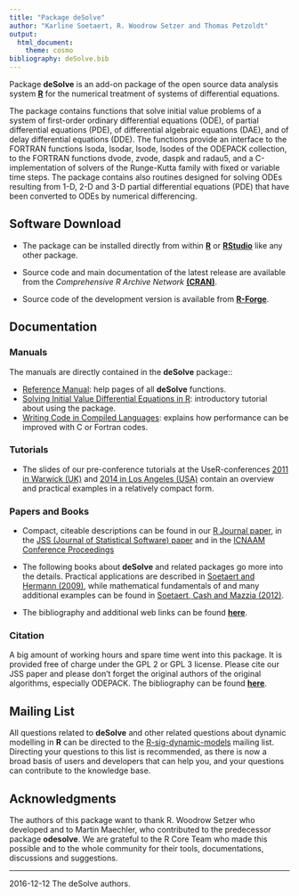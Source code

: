 ---
title: "Package deSolve"
author: "Karline Soetaert, R. Woodrow Setzer and Thomas Petzoldt"
output: 
  html_document:
    theme: cosmo
bibliography: deSolve.bib
---

Package **deSolve** is an add-on package of the open source data analysis system 
<a href="http://www.r-project.org" target="_top">**R**</a> for the numerical treatment of systems of differential equations.

The package contains functions that solve initial value problems of a system of first-order ordinary differential equations (ODE), of partial differential equations (PDE), of differential algebraic equations (DAE), and of delay differential equations (DDE). The functions provide an interface to the FORTRAN functions lsoda, lsodar, lsode, lsodes of the ODEPACK collection, to the FORTRAN functions dvode, zvode, daspk and radau5, and a C-implementation of solvers of the Runge-Kutta family with fixed or variable time steps. The package contains also routines designed for solving ODEs resulting from 1-D, 2-D and 3-D partial differential equations (PDE) that have been converted to ODEs by numerical differencing. 

## Software Download

* The package can be installed directly from within <a href="http://www.r-project.org" target="_top">**R**</a>  or <a href="http://www.rstudio.com" target="_top">**RStudio**</a>  like any other package. 

* Source code and main documentation of the latest release are available from the *Comprehensive R Archive Network* 
<a href="http://cran.r-project.org/web/packages/deSolve" target="_top">**(CRAN)**</a>. 

* Source code of the development version is available from <a href="http://r-forge.r-project.org/projects/desolve/" target="_top">**R-Forge**</a>.

## Documentation

### Manuals

The manuals are directly contained in the **deSolve** package::

* [Reference Manual](http://cran.r-project.org/web/packages/deSolve/deSolve.pdf): help pages of all **deSolve** functions.
* [Solving Initial Value Differential Equations in R](http://cran.r-project.org/web/packages/deSolve/vignettes/deSolve.pdf): introductory tutorial about using the package.
* [Writing Code in Compiled Languages](http://cran.r-project.org/web/packages/deSolve/vignettes/compiledCode.pdf): explains how performance can be improved with C or Fortran codes.

### Tutorials

* The slides of our pre-conference tutorials at the UseR-conferences [2011 in Warwick (UK)](slides/tutorial.pdf) and [2014 in Los Angeles (USA)](user2014/tutorial.pdf) contain an overview and practical examples in a relatively compact form.


### Papers and Books

* Compact, citeable descriptions can be found in our 
<a href="http://journal.r-project.org/archive/2010-2/RJournal_2010-2_Soetaert~et~al.pdf" target="_top">R Journal paper</a>, 
in the 
<a href="http://www.jstatsoft.org/v33/i09" target="_top">JSS (Journal of Statistical Software) paper</a> and in the 
<a href="http://dx.doi.org/10.1063/1.3498463" target="_top">ICNAAM Conference Proceedings</a>

* The following books about **deSolve** and related packages go more into the details. 
Practical applications are described in <a href="http://www.springer.com/cn/book/9781402086236" target="_top">Soetaert and Hermann (2009)</a>, 
while mathematical fundamentals of and many additional examples can be found in 
<a href="http://www.springer.com/cn/book/9783642280696" target="_top">Soetaert, Cash and Mazzia (2012)</a>.

* The bibliography and additional web links can be found [**here**](bibliography.html).


### Citation

A big amount of working hours and spare time went into this package. It is provided free of charge under the GPL 2 or GPL 3 license. Please cite our JSS paper and please don't forget the original authors of the original algorithms, especially ODEPACK. The bibliography can be found [**here**](bibliography.html).


## Mailing List

All questions related to **deSolve** and other related questions about dynamic modelling in **R** can be directed to the
[R-sig-dynamic-models](https://stat.ethz.ch/mailman/listinfo/r-sig-dynamic-models) mailing list. Directing your questions to this list is recommended, as there is now a broad basis of users and developers that can help you, and your questions can contribute to the knowledge base.


## Acknowledgments

The authors of this package want to thank R. Woodrow Setzer who developed and to Martin Maechler, who contributed
to the predecessor package **odesolve**. We are grateful to the R Core Team who made this possible and to the whole
community for their tools, documentations, discussions and suggestions.

----

2016-12-12 The deSolve authors.







